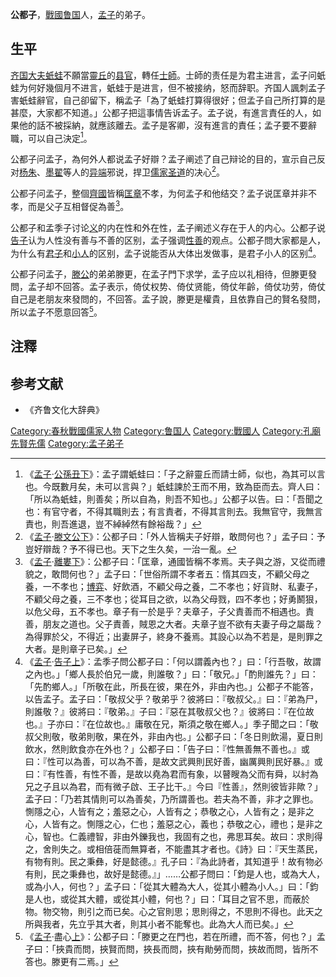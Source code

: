 '''公都子'''，[[戰國|戰國]][[鲁国|鲁国]]人，[[孟子|孟子]]的弟子。

== 生平 ==
[[齐国|齐国]][[大夫|大夫]][[蚔蛙|蚔蛙]]不願當[[靈丘|靈丘]]的[[县官|县官]]，轉任[[士師|士師]]。士師的责任是为君主进言，孟子问蚔蛙为何好幾個月不进言，蚔蛙于是进言，但不被接纳，怒而辞职。齐国人諷刺孟子害蚔蛙辭官，自己卻留下，稱孟子「為了蚔蛙打算得很好；但孟子自己所打算的是甚麼，大家都不知道。」公都子把這事情告诉孟子。孟子说，有進言責任的人，如果他的話不被採納，就應該離去。孟子是客卿，沒有進言的責任；孟子要不要辭職，可以自己決定<ref>《[[孟子_(书)|孟子]]·[[公孫丑|公孫丑]][[s:孟子/公孫丑下|下]]》：孟子謂蚔蛙曰：「子之辭靈丘而請士師，似也，為其可以言也。今既數月矣，未可以言與？」蚔蛙諫於王而不用，致為臣而去。齊人曰：「所以為蚔蛙，則善矣；所以自為，則吾不知也。」公都子以告。曰：「吾聞之也：有官守者，不得其職則去；有言責者，不得其言則去。我無官守，我無言責也，則吾進退，豈不綽綽然有餘裕哉？」</ref>。

公都子问孟子，為何外人都说孟子好辯？孟子阐述了自己辩论的目的，宣示自己反对[[杨朱|杨朱]]、[[墨翟|墨翟]]等人的[[异端|异端]]邪说，捍卫[[儒家|儒家]][[圣道|圣道]]的决心<ref>《[[孟子_(书)|孟子]]·[[滕文公|滕文公]][[s:孟子/滕文公下|下]]》：公都子曰：「外人皆稱夫子好辯，敢問何也？」孟子曰：予豈好辯哉？予不得已也。天下之生久矣，一治一亂。</ref>。

公都子问孟子，整個[[齊國|齊國]]皆稱[[匡章|匡章]]不孝，为何孟子和他结交？孟子说匡章并非不孝，而是父子互相督促為善<ref>《[[孟子_(书)|孟子]]·[[離婁|離婁]][[s:孟子/離婁下|下]]》：公都子曰：「匡章，通國皆稱不孝焉。夫子與之游，又從而禮貌之，敢問何也？」孟子曰：「世俗所謂不孝者五：惰其四支，不顧父母之養，一不孝也；[[博弈|博弈]]、好飲酒，不顧父母之養，二不孝也；好貨財、私妻子，不顧父母之養，三不孝也；從耳目之欲，以為父母戮，四不孝也；好勇鬭狠，以危父母，五不孝也。章子有一於是乎？夫章子，子父責善而不相遇也。責善，朋友之道也。父子責善，賊恩之大者。夫章子豈不欲有夫妻子母之屬哉？為得罪於父，不得近；出妻屏子，終身不養焉。其設心以為不若是，是則罪之大者。是則章子已矣。」</ref>。

公都子和孟季子讨论[[义|义]]的内在性和外在性，孟子阐述义存在于人的内心。公都子说[[告子|告子]]认为人性没有善与不善的区别，孟子强调[[性善|性善]]的观点。公都子問大家都是人，为什么有[[君子|君子]]和[[小人|小人]]的区别，孟子说能否从大体出发做事，是君子小人的区别<ref>《[[孟子_(书)|孟子]]·[[告子|告子]][[s:孟子/告子上|上]]》：孟季子問公都子曰：「何以謂義內也？」曰：「行吾敬，故謂之內也。」「鄉人長於伯兄一歲，則誰敬？」曰：「敬兄。」「酌則誰先？」曰：「先酌鄉人。」「所敬在此，所長在彼，果在外，非由內也。」公都子不能答，以告孟子。孟子曰：「敬叔父乎？敬弟乎？彼將曰：『敬叔父。』曰：『弟為尸，則誰敬？』彼將曰：『敬弟。』子曰：『惡在其敬叔父也？』彼將曰：『在位故也。』子亦曰：『在位故也。』庸敬在兄，斯須之敬在鄉人。」季子聞之曰：「敬叔父則敬，敬弟則敬，果在外，非由內也。」公都子曰：「冬日則飲湯，夏日則飲水，然則飲食亦在外也？」公都子曰：「告子曰：『性無善無不善也。』或曰：『性可以為善，可以為不善，是故文武興則民好善，幽厲興則民好暴。』或曰：『有性善，有性不善，是故以堯為君而有象，以瞽瞍為父而有舜，以紂為兄之子且以為君，而有微子啟、王子比干。』今曰『性善』，然則彼皆非歟？」孟子曰：「乃若其情則可以為善矣，乃所謂善也。若夫為不善，非才之罪也。惻隱之心，人皆有之；羞惡之心，人皆有之；恭敬之心，人皆有之；是非之心，人皆有之。惻隱之心，仁也；羞惡之心，義也；恭敬之心，禮也；是非之心，智也。仁義禮智，非由外鑠我也，我固有之也，弗思耳矣。故曰：求則得之，舍則失之。或相倍蓰而無算者，不能盡其才者也。《詩》曰：『天生蒸民，有物有則。民之秉彝，好是懿德。』孔子曰：『為此詩者，其知道乎！故有物必有則，民之秉彝也，故好是懿德。』」……公都子問曰：「鈞是人也，或為大人，或為小人，何也？」孟子曰：「從其大體為大人，從其小體為小人。」曰：「鈞是人也，或從其大體，或從其小體，何也？」曰：「耳目之官不思，而蔽於物。物交物，則引之而已矣。心之官則思；思則得之，不思則不得也。此天之所與我者，先立乎其大者，則其小者不能奪也。此為大人而已矣。」</ref>。

公都子问孟子，[[滕文公|滕公]]的弟弟滕更，在孟子門下求学，孟子应以礼相待，但滕更發問，孟子却不回答。孟子表示，倚仗权势、倚仗贤能，倚仗年齡，倚仗功劳，倚仗自己是老朋友來發問的，不回答。孟子說，滕更是權貴，且依靠自己的賢名發問，所以孟子不愿意回答<ref>《[[孟子_(书)|孟子]]·盡心[[s:孟子/盡心上|上]]》：公都子曰：「滕更之在門也，若在所禮，而不答，何也？」孟子曰：「挾貴而問，挾賢而問，挾長而問，挾有勛勞而問，挾故而問，皆所不答也。滕更有二焉。」</ref>。

== 注釋 ==
{{reflist}}
==参考文献==
* 《齐鲁文化大辞典》

[[Category:春秋戰國儒家人物|Category:春秋戰國儒家人物]]
[[Category:鲁国人|Category:鲁国人]]
[[Category:戰國人|Category:戰國人]]
[[Category:孔廟先賢先儒|Category:孔廟先賢先儒]]
[[Category:孟子弟子|Category:孟子弟子]]